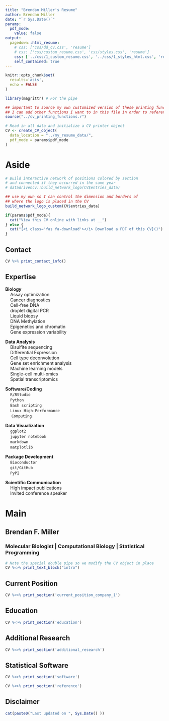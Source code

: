 ```yaml
---
title: "Brendan Miller's Resume"
author: Brendan Miller
date: "`r Sys.Date()`"
params:
  pdf_mode:
    value: false
output:
  pagedown::html_resume:
    # css: ['css/dd_cv.css', 'resume']
    # css: ['css/custom_resume.css', 'css/styles.css', 'resume']
    css: ['../css/1_custom_resume.css', '../css/1_styles_html.css', 'resume']
    self_contained: true
---
```


```r
knitr::opts_chunk$set(
  results='asis', 
  echo = FALSE
)

library(magrittr) # For the pipe

## important to source my own customized version of these printing functions.
## I can add other functions I want to in this file in order to reference them later in this rmd when rendered.
source("../cv_printing_functions.r")

# Read in all data and initialize a CV printer object
CV <- create_CV_object(
  data_location = "../my_resume_data/",
  pdf_mode = params$pdf_mode
)

```


Aside
================================================================================

<!-- This is to insert a picture of me instead -->
<!-- ![logo](me.jpg){width=100%} -->

```r

# Build interactive network of positions colored by section
# and connected if they occurred in the same year
# datadrivencv::build_network_logo(CV$entries_data)

## use my own so I can control the dimension and borders of 
## where the logo is placed in the CV
build_network_logo_custom(CV$entries_data)
```

```r
if(params$pdf_mode){
  cat("View this CV online with links at __")
} else {
  cat("[<i class='fas fa-download'></i> Download a PDF of this CV]()")
}
```

Contact {#contact}
--------------------------------------------------------------------------------

```r
CV %>% print_contact_info()
```

<!-- Software Coding {#skills} -->
<!-- -------------------------------------------------------------------------------- -->
<!-- &nbsp;&nbsp;&nbsp;&nbsp;`R/RStudio`<br />&nbsp;&nbsp;&nbsp;&nbsp;`Python`<br />&nbsp;&nbsp;&nbsp;&nbsp;`Bash scripting`<br />&nbsp;&nbsp;&nbsp;&nbsp;`Linux High-Performance`<br />&nbsp;&nbsp;&nbsp;&nbsp;&nbsp;`Computing` -->


Expertise {#skills}
--------------------------------------------------------------------------------
**Biology**<br />&nbsp;&nbsp;&nbsp;&nbsp;Assay optimization<br />&nbsp;&nbsp;&nbsp;&nbsp;Cancer diagnostics<br />&nbsp;&nbsp;&nbsp;&nbsp;Cell-free DNA<br />&nbsp;&nbsp;&nbsp;&nbsp;droplet digital PCR<br />&nbsp;&nbsp;&nbsp;&nbsp;Liquid biopsy<br />&nbsp;&nbsp;&nbsp;&nbsp;DNA Methylation<br />&nbsp;&nbsp;&nbsp;&nbsp;Epigenetics and chromatin<br />&nbsp;&nbsp;&nbsp;&nbsp;Gene expression variability

**Data Analysis**<br />&nbsp;&nbsp;&nbsp;&nbsp;Bisulfite sequencing<br />&nbsp;&nbsp;&nbsp;&nbsp;Differential Expression<br />&nbsp;&nbsp;&nbsp;&nbsp;Cell type deconvolution<br />&nbsp;&nbsp;&nbsp;&nbsp;Gene set enrichment analysis<br />&nbsp;&nbsp;&nbsp;&nbsp;Machine learning models<br />&nbsp;&nbsp;&nbsp;&nbsp;Single-cell multi-omics<br />&nbsp;&nbsp;&nbsp;&nbsp;Spatial transcriptomics

**Software/Coding**<br />&nbsp;&nbsp;&nbsp;&nbsp;`R/RStudio`<br />&nbsp;&nbsp;&nbsp;&nbsp;`Python`<br />&nbsp;&nbsp;&nbsp;&nbsp;`Bash scripting`<br />&nbsp;&nbsp;&nbsp;&nbsp;`Linux High-Performance`<br />&nbsp;&nbsp;&nbsp;&nbsp;&nbsp;`Computing`

**Data Visualization**<br />&nbsp;&nbsp;&nbsp;&nbsp;`ggplot2`<br />&nbsp;&nbsp;&nbsp;&nbsp;`jupyter notebook`<br />&nbsp;&nbsp;&nbsp;&nbsp;`markdown`<br />&nbsp;&nbsp;&nbsp;&nbsp;`matplotlib`

**Package Development**<br />&nbsp;&nbsp;&nbsp;&nbsp;`Bioconductor`<br />&nbsp;&nbsp;&nbsp;&nbsp;`git/GitHub`<br />&nbsp;&nbsp;&nbsp;&nbsp;`PyPI`

**Scientific Communication**<br />&nbsp;&nbsp;&nbsp;&nbsp;High impact publications<br />&nbsp;&nbsp;&nbsp;&nbsp;Invited conference speaker


Main
================================================================================

Brendan F. Miller {#title}
--------------------------------------------------------------------------------

### Molecular Biologist | Computational Biology | Statistical Programming

```r
# Note the special double pipe so we modify the CV object in place
CV %<>% print_text_block("intro")
```

Current Position {data-icon=user data-concise=true}
--------------------------------------------------------------------------------
```r
CV %<>% print_section('current_position_company_1')
```


Education {data-icon=graduation-cap data-concise=true}
--------------------------------------------------------------------------------

```r
CV %<>% print_section('education')
```


Additional Research {data-icon=laptop data-concise=true}
--------------------------------------------------------------------------------

```r
CV %<>% print_section('additional_research')
```


Statistical Software {data-icon=cloud-upload data-concise=true}
--------------------------------------------------------------------------------

```r
CV %<>% print_section('software')
```




```r
CV %<>% print_section('reference')
```


Disclaimer {#disclaimer}
--------------------------------------------------------------------------------

```r
cat(paste0("Last updated on ", Sys.Date() ))
```


<!-- Made using R package [**pagedown**](https://github.com/rstudio/pagedown). -->

<!-- The source code is available [on github.com/nstrayer/cv](/Users/brendan/Desktop/Misc Projects/data_cv/datadrivencv/). -->

<!-- Last updated on `r Sys.Date()`. -->





